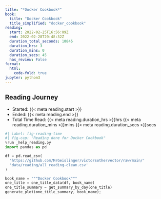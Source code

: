 ```yaml
---
title: "*Docker Cookbook*"
book:
  title: "Docker Cookbook"
  title_simplified: "docker_cookbook"
reading:
  start: 2022-02-25T16:56:09Z
  end: 2022-02-28T20:48:32Z
  duration_total_seconds: 10845
  duration_hrs: 3
  duration_mins: 0
  duration_secs: 45
  has_review: False
format:
  html:
    code-fold: true
jupyter: python3
---
```


## Reading Journey

* Started: {{< meta reading.start >}}
* Ended: {{< meta reading.end >}}
* Total Time Read: {{< meta reading.duration_hrs >}}hrs {{< meta reading.duration_mins >}}mins {{< meta reading.duration_secs >}}secs

```python
#| label: fig-reading-time
#| fig-cap: "Reading done for Docker Cookbook"
%run _help_reading.py
import pandas as pd

df = pd.read_csv(
  'https://github.com/MrGeislinger/victorsothervector/raw/main/'
  'data/reading/all_reading-clean.csv'
)

book_name = """Docker Cookbook"""
one_title = one_title_data(df, book_name)
one_title_summary = get_summary_by_day(one_title)
generate_plot(one_title_summary, book_name);
```
